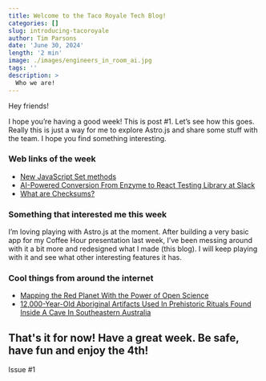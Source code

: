 ```yaml
---
title: Welcome to the Taco Royale Tech Blog!
categories: []
slug: introducing-tacoroyale
author: Tim Parsons
date: 'June 30, 2024'
length: '2 min'
image: ./images/engineers_in_room_ai.jpg
tags: ''
description: >
  Who we are!
---
```


Hey friends!

I hope you’re having a good week! This is post #1. Let’s see how this goes. Really this is just a way for me to explore Astro.js and share some stuff with the team. I hope you find something interesting.

### Web links of the week

- [New JavaScript Set methods](https://developer.mozilla.org/en-US/blog/javascript-set-methods/)
- [AI-Powered Conversion From Enzyme to React Testing Library at Slack](https://slack.engineering/balancing-old-tricks-with-new-feats-ai-powered-conversion-from-enzyme-to-react-testing-library-at-slack/)
- [What are Checksums?](https://blog.algomaster.io/p/what-are-checksums)

### Something that interested me this week

I’m loving playing with Astro.js at the moment. After building a very basic app for my Coffee Hour presentation last week, I’ve been messing around with it a bit more and redesigned what I made (this blog). I will keep playing with it and see what other interesting features it has.

### Cool things from around the internet

- [Mapping the Red Planet With the Power of Open Science](https://nam10.safelinks.protection.outlook.com/?url=https%3A%2F%2Fwww.jpl.nasa.gov%2Fnews%2Fmapping-the-red-planet-with-the-power-of-open-science%3Futm_source%3Dcassidoo%26utm_medium%3Demail%26utm_campaign%3Dthe-days-you-work-are-the-best-days-georgia&data=05%7C02%7Ctparsons%40godaddy.com%7Cc0ec5d385d9746d2302508dc999ffd97%7Cd5f1622b14a345a6b069003f8dc4851f%7C0%7C0%7C638554159655000540%7CUnknown%7CTWFpbGZsb3d8eyJWIjoiMC4wLjAwMDAiLCJQIjoiV2luMzIiLCJBTiI6Ik1haWwiLCJXVCI6Mn0%3D%7C20000%7C%7C%7C&sdata=PR03pTF1FgS7mq7vxsS0Z6xnZPQKXfahU7cWix7E6Zc%3D&reserved=0)
- [12,000-Year-Old Aboriginal Artifacts Used In Prehistoric Rituals Found Inside A Cave In Southeastern Australia](https://allthatsinteresting.com/aboriginal-artifacts-cloggs-cave)

## That's it for now! Have a great week. Be safe, have fun and enjoy the 4th!

Issue #1
